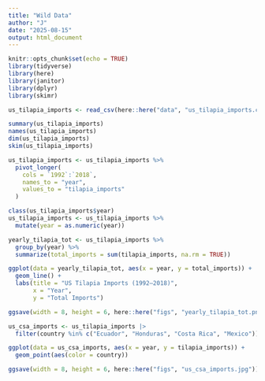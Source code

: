 ```yaml
---
title: "Wild Data"
author: "J"
date: "2025-08-15"
output: html_document
---
```


```r
knitr::opts_chunk$set(echo = TRUE)
library(tidyverse)
library(here)
library(janitor)
library(dplyr)
library(skimr)

us_tilapia_imports <- read_csv(here::here("data", "us_tilapia_imports.csv"))
```

```r
summary(us_tilapia_imports)
names(us_tilapia_imports)
dim(us_tilapia_imports)
skim(us_tilapia_imports)

us_tilapia_imports <- us_tilapia_imports %>%
  pivot_longer(
    cols = `1992`:`2018`,
    names_to = "year",
    values_to = "tilapia_imports"
  )

class(us_tilapia_imports$year)
us_tilapia_imports <- us_tilapia_imports %>%
  mutate(year = as.numeric(year))

yearly_tilapia_tot <- us_tilapia_imports %>%
  group_by(year) %>%
  summarize(total_imports = sum(tilapia_imports, na.rm = TRUE))

ggplot(data = yearly_tilapia_tot, aes(x = year, y = total_imports)) +
  geom_line() +
  labs(title = "US Tilapia Imports (1992–2018)",
       x = "Year",
       y = "Total Imports")

ggsave(width = 8, height = 6, here::here("figs", "yearly_tilapia_tot.png"))

us_csa_imports <- us_tilapia_imports |>
  filter(country %in% c("Ecuador", "Honduras", "Costa Rica", "Mexico"))

ggplot(data = us_csa_imports, aes(x = year, y = tilapia_imports)) +
  geom_point(aes(color = country))

ggsave(width = 8, height = 6, here::here("figs", "us_csa_imports.jpg"))

```

